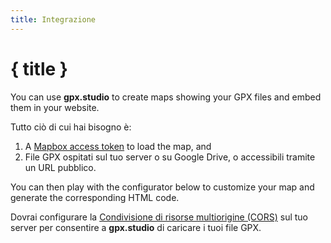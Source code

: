 ```yaml
---
title: Integrazione
---
```


<script>
</script>

# { title }

You can use **gpx.studio** to create maps showing your GPX files and embed them in your website.

Tutto ciò di cui hai bisogno è:

1. A <a href="https://account.mapbox.com/auth/signup" target="_blank">Mapbox access token</a> to load the map, and
2. File GPX ospitati sul tuo server o su Google Drive, o accessibili tramite un URL pubblico.

You can then play with the configurator below to customize your map and generate the corresponding HTML code.

<DocsNote type="warning">

Dovrai configurare la <a href="https://developer.mozilla.org/en-US/docs/Web/HTTP/CORS" target="_blank">Condivisione di risorse multiorigine (CORS)</a> sul tuo server per consentire a <b>gpx.studio</b> di caricare i tuoi file GPX.

</DocsNote>

<EmbeddingPlayground />
